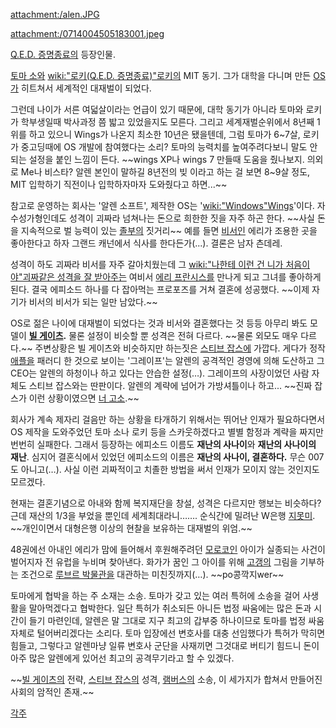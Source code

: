 attachment:/alen.JPG

attachment:/0714004505183001.jpeg 

[[Q.E.D. 증명종료]]의 등장인물.

[[토마 소]]와 [[wiki:"로키(Q.E.D. 증명종료)"로키]]의 MIT 동기. 그가 대학을 다니며 만든 [[OS]]가 히트쳐서 세계적인 대재벌이 되었다.

그런데 나이가 서른 여덟살이라는 언급이 있기 때문에, 대학 동기가 아니라 토마와 로키가 학부생일때 박사과정 쯤 밟고 있었을지도 모른다. 그리고 세계재벌순위에서 8년째 1위를 하고 있으니 Wings가 나온지 최소한 10년은 됐을텐데, 그럼 토마가 6~7살, 로키가 중고딩때에 OS 개발에 참여했다는 소리? 토마의 능력치를 높여주려다보니 말도 안되는 설정을 붙인 느낌이 든다. ~~wings XP나 wings 7 만들때 도움을 줬나보지. 의외로 Me나 비스타? 알렌 본인이 말하길 8년전의 빚 이라고 하는 걸 보면 8~9살 정도, MIT 입학하기 직전이나 입학하자마자 도와줬다고 하면...~~ 


참고로 운영하는 회사는 '알렌 소프트', 제작한 OS는 '[[wiki:"Windows"Wings]]'이다. 자수성가형인데도 성격이 괴짜라 넘쳐나는 돈으로 희한한 짓을 자주 하곤 한다. ~~사실 돈을 지속적으로 벌 능력이 있는 [[졸부]]의 짓거리~~ 예를 들면 [[비서]]인 에리가 조용한 곳을 좋아한다고 하자 그랜드 캐넌에서 식사를 한다든가(...). 결론은 남자 츤데레.

성격이 하도 괴짜라 비서를 자주 갈아치웠는데 그 [[wiki:"나한테 이런 건 니가 처음이야"괴짜같은 성격을 잘 받아주는]] 여비서 [[에리 프란시스]]를 만나게 되고 그녀를 좋아하게 된다. 결국 에피소드 하나를 다 잡아먹는 프로포즈를 거쳐 결혼에 성공했다. ~~이제 자기가 비서의 비서가 되는 일만 남았다.~~ 

OS로 젊은 나이에 대재벌이 되었다는 것과 비서와 결혼했다는 것 등등 아무리 봐도 모델이 '''[[빌 게이츠]].''' 물론 설정이 비슷할 뿐 성격은 전혀 다르다. ~~물론 외모도 매우 다르다.~~ 주변상황은 빌 게이츠와 비슷하지만 하는짓은 [[스티브 잡스]]에 가깝다. 게다가 정작 [[애플]]을 패러디 한 것으로 보이는 '그레이프'는 알렌의 공격적인 경영에 의해 도산하고 그 CEO는 알렌의 하청이나 하고 있다는 안습한 설정(…). 그레이프의 사장이었던 사람 자체도 스티브 잡스와는 딴판이다. 알렌의 계략에 넘어가 가방셔틀이나 하고... ~~진짜 잡스가 이런 상황이였으면 [[너 고소]].~~

회사가 계속 제자리 걸음만 하는 상황을 타개하기 위해서는 뛰어난 인재가 필요하다면서 OS 제작을 도와주었던 토마 소나 로키 등을 스카웃하겠다고 별별 함정과 계략을 짜지만 번번히 실패한다. 그래서 등장하는 에피소드 이름도 '''재난의 사나이'''와 '''재난의 사나이의 재난'''. 심지어 결혼식에서 있었던 에피소드의 이름은 '''재난의 사나이, 결혼하다.''' 무슨 007도 아니고(…). 사실 이런 괴짜적이고 치졸한 방법을 써서 인재가 모이지 않는 것인지도 모르겠다.

현재는 결혼기념으로 아내와 함께 복지재단을 창설, 성격은 다르지만 행보는 비슷하다? 근데 재산의 1/3을 부었을 뿐인데 세계최대라니……. 순식간에 밀려난 W은행 [[지못미]]. ~~개인이면서 대형은행 이상의 현찰을 보유하는 대재벌의 위엄.~~

48권에선 아내인 에리가 맘에 들어해서 후원해주려던 [[모로코]]인 아이가 실종되는 사건이 벌어지자 전 유럽을 누비며 찾아낸다. 화가가 꿈인 그 아이를 위해 [[고갱]]의 그림을 기부하는 조건으로 [[루브르 박물관]]을 대관하는 미친짓까지(…). ~~po콩깍지wer~~

토마에게 협박을 하는 주 소재는 소송. 토마가 갖고 있는 여러 특허에 소송을 걸어 사생활을 말아먹겠다고 협박한다. 일단 특허가 취소되든 아니든 법정 싸움에는 많은 돈과 시간이 들기 마련인데, 알렌은 말 그대로 지구 최고의 갑부중 하나이므로 토마를 법정 싸움 자체로 털어버리겠다는 소리다. 토마 입장에선 변호사를 대충 선임했다가 특허가 막히면 힘들고, 그렇다고 알렌마냥 일류 변호사 군단을 사재끼면 그것대로 버티기 힘드니 돈이 아주 많은 알렌에게 있어선 최고의 공격무기라고 할 수 있겠다.

~~[[빌 게이츠]]의 전략, [[스티브 잡스]]의 성격, [[램버스]]의 소송, 이 세가지가 합쳐서 만들어진 사회의 암적인 존재.~~

[[각주]]

